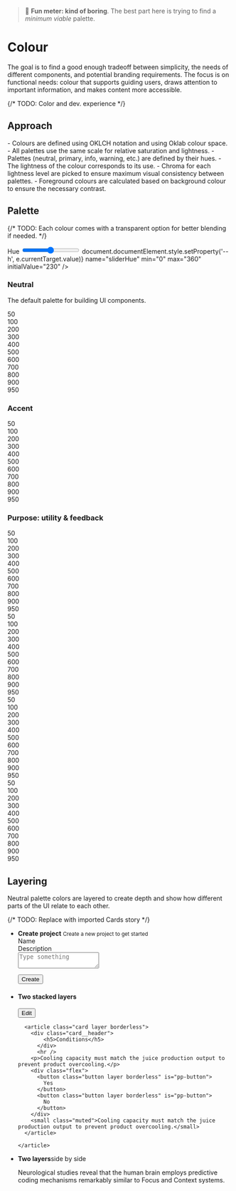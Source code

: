 
<Meta title="Foundations/Color" />

> 🫤 **Fun meter: kind of boring**. The best part here is trying to find a *minimum viable* palette.

# Colour

The goal is to find a good enough tradeoff between simplicity, the needs of different components, and potential branding requirements.
The focus is on functional needs: colour that supports guiding users, draws attention to important information, and makes content more accessible.

{/* TODO: Color and dev. experience */}

## Approach

<div>
- Colours are defined using OKLCH notation and using Oklab colour space.
- All palettes use the same scale for relative saturation and lightness.
- Palettes (neutral, primary, info, warning, etc.) are defined by their hues.
- The lightness of the colour corresponds to its use.
- Chroma for each lightness level are picked to ensure maximum visual consistency between palettes.
- Foreground colours are calculated based on background colour to ensure the necessary contrast.
</div>

## Palette

{/* TODO: Each colour comes with a transparent option for better blending if needed. */}

<div className="toolbar">
  <label className="hue-label" htmlFor="sliderHue">Hue</label>
  <input
    type="range"
    id="sliderHue"
    onInput={e => document.documentElement.style.setProperty('--h', e.currentTarget.value)}
    name="sliderHue"
    min="0"
    max="360"
    initialValue="230"
    />
  <span className="hue-value" id="heuValue"></span>
</div>

### Neutral
The default palette for building UI components.

<div className="docs-palette">
  <div style={{'--palette-bg': 'var(--c-neutral-50)'}}>
    50
   </div>
  <div style={{'--palette-bg': 'var(--c-neutral-100)'}}>
    100
   </div>
  <div style={{'--palette-bg': 'var(--c-neutral-200)'}}>
    200
   </div>
  <div style={{'--palette-bg': 'var(--c-neutral-300)'}}>
    300
   </div>
  <div style={{'--palette-bg': 'var(--c-neutral-400)'}}>
    400
   </div>
  <div style={{'--palette-bg': 'var(--c-neutral-500)'}}>
    500
   </div>
  <div style={{'--palette-bg': 'var(--c-neutral-600)'}}>
    600
   </div>
  <div style={{'--palette-bg': 'var(--c-neutral-700)'}}>
    700
   </div>
  <div style={{'--palette-bg': 'var(--c-neutral-800)'}}>
    800
   </div>
  <div style={{'--palette-bg': 'var(--c-neutral-900)'}}>
    900
   </div>
  <div style={{'--palette-bg': 'var(--c-neutral-950)'}}>
    950
   </div>
</div>

### Accent

<div className="docs-palette">
  <div style={{'--palette-bg': 'var(--c-neutral-50)'}}>
    50
   </div>
  <div style={{'--palette-bg': 'var(--c-accent-100)'}}>
    100
   </div>
  <div style={{'--palette-bg': 'var(--c-accent-200)'}}>
    200
   </div>
  <div style={{'--palette-bg': 'var(--c-accent-300)'}}>
    300
   </div>
  <div style={{'--palette-bg': 'var(--c-accent-400)'}}>
    400
   </div>
  <div style={{'--palette-bg': 'var(--c-accent-500)'}}>
    500
   </div>
  <div style={{'--palette-bg': 'var(--c-accent-600)'}}>
    600
   </div>
  <div style={{'--palette-bg': 'var(--c-accent-700)'}}>
    700
   </div>
  <div style={{'--palette-bg': 'var(--c-accent-800)'}}>
    800
   </div>
  <div style={{'--palette-bg': 'var(--c-accent-900)'}}>
    900
   </div>
  <div style={{'--palette-bg': 'var(--c-accent-950)'}}>
    950
   </div>
</div>

### Purpose: utility & feedback

<div className="docs-palette">
  <div style={{'--palette-bg': 'var(--c-info-50)'}}>
    50
   </div>
  <div style={{'--palette-bg': 'var(--c-info-100)'}}>
    100
   </div>
  <div style={{'--palette-bg': 'var(--c-info-200)'}}>
    200
   </div>
  <div style={{'--palette-bg': 'var(--c-info-300)'}}>
    300
   </div>
  <div style={{'--palette-bg': 'var(--c-info-400)'}}>
    400
   </div>
  <div style={{'--palette-bg': 'var(--c-info-500)'}}>
    500
   </div>
  <div style={{'--palette-bg': 'var(--c-info-600)'}}>
    600
   </div>
  <div style={{'--palette-bg': 'var(--c-info-700)'}}>
    700
   </div>
  <div style={{'--palette-bg': 'var(--c-info-800)'}}>
    800
   </div>
  <div style={{'--palette-bg': 'var(--c-info-900)'}}>
    900
   </div>
  <div style={{'--palette-bg': 'var(--c-info-950)'}}>
    950
   </div>
</div>
<div className="docs-palette">
  <div style={{'--palette-bg': 'var(--c-success-50)'}}>
    50
   </div>
  <div style={{'--palette-bg': 'var(--c-success-100)'}}>
    100
   </div>
  <div style={{'--palette-bg': 'var(--c-success-200)'}}>
    200
   </div>
  <div style={{'--palette-bg': 'var(--c-success-300)'}}>
    300
   </div>
  <div style={{'--palette-bg': 'var(--c-success-400)'}}>
    400
   </div>
  <div style={{'--palette-bg': 'var(--c-success-500)'}}>
    500
   </div>
  <div style={{'--palette-bg': 'var(--c-success-600)'}}>
    600
   </div>
  <div style={{'--palette-bg': 'var(--c-success-700)'}}>
    700
   </div>
  <div style={{'--palette-bg': 'var(--c-success-800)'}}>
    800
   </div>
  <div style={{'--palette-bg': 'var(--c-success-900)'}}>
    900
   </div>
  <div style={{'--palette-bg': 'var(--c-success-950)'}}>
    950
   </div>
</div>
<div className="docs-palette">
  <div style={{'--palette-bg': 'var(--c-danger-50)'}}>
    50
   </div>
  <div style={{'--palette-bg': 'var(--c-danger-100)'}}>
    100
   </div>
  <div style={{'--palette-bg': 'var(--c-danger-200)'}}>
    200
   </div>
  <div style={{'--palette-bg': 'var(--c-danger-300)'}}>
    300
   </div>
  <div style={{'--palette-bg': 'var(--c-danger-400)'}}>
    400
   </div>
  <div style={{'--palette-bg': 'var(--c-danger-500)'}}>
    500
   </div>
  <div style={{'--palette-bg': 'var(--c-danger-600)'}}>
    600
   </div>
  <div style={{'--palette-bg': 'var(--c-danger-700)'}}>
    700
   </div>
  <div style={{'--palette-bg': 'var(--c-danger-800)'}}>
    800
   </div>
  <div style={{'--palette-bg': 'var(--c-danger-900)'}}>
    900
   </div>
  <div style={{'--palette-bg': 'var(--c-danger-950)'}}>
    950
   </div>
</div>
<div className="docs-palette">
  <div style={{'--palette-bg': 'var(--c-warning-50)'}}>
    50
   </div>
  <div style={{'--palette-bg': 'var(--c-warning-100)'}}>
    100
   </div>
  <div style={{'--palette-bg': 'var(--c-warning-200)'}}>
    200
   </div>
  <div style={{'--palette-bg': 'var(--c-warning-300)'}}>
    300
   </div>
  <div style={{'--palette-bg': 'var(--c-warning-400)'}}>
    400
   </div>
  <div style={{'--palette-bg': 'var(--c-warning-500)'}}>
    500
   </div>
  <div style={{'--palette-bg': 'var(--c-warning-600)'}}>
    600
   </div>
  <div style={{'--palette-bg': 'var(--c-warning-700)'}}>
    700
   </div>
  <div style={{'--palette-bg': 'var(--c-warning-800)'}}>
    800
   </div>
  <div style={{'--palette-bg': 'var(--c-warning-900)'}}>
    900
   </div>
  <div style={{'--palette-bg': 'var(--c-warning-950)'}}>
    950
   </div>
</div>

## Layering

Neutral palette colors are layered to create depth and show how different parts of the UI relate to each other.

{/* TODO: Replace with imported Cards story */}



<div id="story--compositions-card--header" class="sb-story sb-unstyled" data-story-block="true">
<div id="story--compositions-card--header-inner" data-name="Header">
<div id="root-inner">
<ul class="cards layout-grid">
  <li>
    <article class="card">
      <div class="card__header">
        <div>
          <strong class="block">Create project</strong>
          <small class="muted">Create a new project to get started</small>
        </div>
      </div>
      <form class="flow">
        <div class="flow">
          <label>Name</label>
          <pp-input type="text"></pp-input>
        </div>
        <div class="flow">
          <label>Description</label>
          <div class="grow-wrap">
            <textarea placeholder="Type something" name="text" id="text" onInput="this.parentNode.dataset.replicatedValue = this.value"></textarea>
          </div>
        </div>
      </form>
              <div class="card__actions">
          <button class="button" is="pp-button">
            Create
          </button>
        </div>
    </article>
  </li>
  <li>
    <article class="card layer">
      <div class="card__header">
        <div class="flex">
          <span class="badge badge--info"></span>
          <h4>Two stacked layers</h4>
        </div>
        <div>
          <button class="button button--plain" is="pp-button">
            <iconify-icon class="icon" icon="ph:dots-three"></iconify-icon><span class="inclusively-hidden">Edit</span>
          </button>
        </div>
      </div>

      <article class="card layer borderless">
        <div class="card__header">
            <h5>Conditions</h5>
          </div>
          <hr />
        <p>Cooling capacity must match the juice production output to prevent product overcooling.</p>
        <div class="flex">
          <button class="button layer borderless" is="pp-button">
            Yes
          </button>
          <button class="button layer borderless" is="pp-button">
            No
          </button>
        </div>
        <small class="muted">Cooling capacity must match the juice production output to prevent product overcooling.</small>
      </article>

    </article>
  </li>
  <li>
    <article class="card layer">
      <div class="card__header layer">
        <div class="flex">
          <iconify-icon class="icon" icon="ph:circle-dashed-bold"></iconify-icon>
          <strong>Two layers</strong><span class="muted">side by side</span>
        </div>
      </div>
      <p>Neurological studies reveal that the human brain employs predictive coding mechanisms remarkably similar to Focus and Context systems.</p>
    </article>
  </li>
</ul>
</div></div></div>